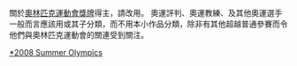{{WPSS-cat}}
{{Stub Category|article=[[2008年夏季奥林匹克运动会|2008年夏季奥林匹克运动会]]|newstub=2008-Olympic-stub|category=2008年夏季奧林匹克運動會}}

關於[[奧林匹克運動會獎牌|奧林匹克運動會獎牌]]得主，請改用''{{tl|Olympic-medalist-stub}}''。
奧運評判、奧運教練、及其他奧運選手一般而言應該用''{{tl|sport-bio-stub}}''或其子分類，而不用本小作品分類，除非有其他超越普通參賽而令他們與奧林匹克運動會的關連受到關注。

[[Category:奥运会小作品|*2008 Summer Olympics]]